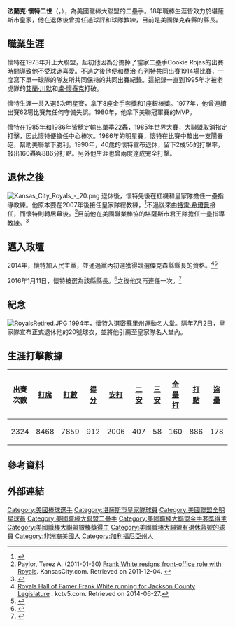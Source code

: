 {{Infobox officeholder
|name         = 法蘭克·懷特<br/>Frank White
|image        = Frank White 1985.jpg
|caption      = 1985年的懷特，攝於白宮
|jr/sr        = 縣長
|state        = [[傑克遜縣_(密蘇里州)|傑克森縣]]
|term_start   = 2016年
|term_end     = 
|predecessor  = {{le|弗瑞德·阿爾巴納斯|Fred Arbanas}}
|successor    = 現任
|birth_name   = 
|birth_date   = {{Birth date and age|mf=yes|1950|9|4}}
|birth_place  = {{USA}}[[密西西比州|密西西比州]][[格林維爾_(密西西比州)|格林維爾]]
|death_date   = 
|death_place  = 
|party        = [[民主黨_(美國)|民主黨]]
|spouse       = 
|children     = 
|education    = 
|module       =
{{Infobox baseball biography|embed=yes
| name        = 法蘭克·懷特<br/>Frank White
| image       = Frank White Royals.jpg
| caption     = 
| position    = [[二壘手|二壘手]]
| bats        = 右
| throws      = 右
| debutleague = 美國職棒大聯盟
| debutdate   = 6月12日
| debutyear   = 1973年
| debutteam   = 堪薩斯市皇家
| finalleague = 美國職棒大聯盟
| finaldate   = 9月30日
| finalyear   = 1990年
| finalteam   = 堪薩斯市皇家
| statleague  = 美國職棒大聯盟
| stat1label  = [[打擊率|打擊率]]
| stat1value  = .255
| stat2label  = [[全壘打|全壘打]]
| stat2value  = 160
| stat3label  = [[打點|打點]]
| stat3value  = 886
| teams       =
* [[堪薩斯市皇家|堪薩斯市皇家]] ({{mlby|1973}}–{{mlby|1990}})
| highlights  =
* 5×[[美國職棒大聯盟全明星賽|全明星賽]] ([[1978年美國職棒大聯盟全明星賽|1978年]]、[[1979年美國職棒大聯盟全明星賽|1979年]]、[[1981年美國職棒大聯盟全明星賽|1981年]]、[[1982年美國職棒大聯盟全明星賽|1982年]]、[[1986年美國職棒大聯盟全明星賽|1986年]])
* [[世界大賽|世界大賽]]冠軍 ({{wsy|1985}})
* [[聯盟冠軍賽最有價值球員獎|美聯冠軍賽MVP]] (1980年)
* 8×[[美國職棒大聯盟金手套獎|金手套獎]] (1977年–1982年、1986年、1987年)
* [[美國職棒大聯盟銀棒獎|銀棒獎]] (1986年)
* [[堪薩斯市皇家|堪薩斯市皇家]]退休號碼#20
* [[堪薩斯市皇家|堪薩斯市皇家]]名人堂
|hoflink  = 美國國家棒球名人堂暨博物館
|hoftype  = 美國棒球名人堂
|hofdate  = 
|hofvote  = 
|hofmethod= 
}}
}}
'''法蘭克·懷特二世'''（{{lang-en|Frank White Jr.}}，{{bd|1950年|9月4日|}}），為美國職棒大聯盟的二壘手。18年職棒生涯皆效力於堪薩斯市皇家，他在退休後曾擔任過球評和球隊教練，目前是美國傑克森縣的縣長。
==職業生涯==
懷特在1973年升上大聯盟，起初他因為分擔掉了當家二壘手Cookie Rojas的出賽時間導致他不受球迷喜愛。不過之後他便和[[喬治·布列特|喬治·布列特]]共同出賽1914場比賽，一度寫下單一球隊的隊友所共同保持的共同出賽紀錄。這紀錄一直到1995年才被老虎隊的[[艾蘭·川默|艾蘭·川默]]和[[盧·懷泰克|盧·懷泰克]]打破。

懷特生涯一共入選5次明星賽，拿下8座金手套獎和1座銀棒獎。1977年，他曾連續出賽62場比賽無任何守備失誤。1980年，他拿下美聯冠軍賽的MVP。

懷特在1985年和1986年皆穩定輸出單季22轟，1985年世界大賽，大聯盟取消指定打擊，因此懷特便擔任中心棒次。1986年的明星賽，懷特在比賽中敲出一支陽春砲，幫助美聯拿下勝利。1990年，40歲的懷特宣布退休，留下2成55的打擊率，敲出160轟與886分打點。另外他生涯也曾兩度達成完全打擊。

==退休之後==
[[File:Kansas_City_Royals_-_20.png|thumb]]
退休後，懷特先後在紅襪和皇家隊擔任一壘指導教練。他原本要在2007年後接任皇家隊總教練，<ref>{{cite news |url=https://www.newspapers.com/clip/15470470/around_the_league/ |title=Around the League |newspaper=[[St._Louis_Post-Dispatch|St. Louis Post-Dispatch]] |date=August 3, 2007 |access-date=November 30, 2017 |via=newspapers.com |archive-date=2017-12-01 |archive-url=https://web.archive.org/web/20171201044116/https://www.newspapers.com/clip/15470470/around_the_league/ |dead-url=no }}</ref>不過後來由[[特雷·希爾曼|特雷·希爾曼]]接任，而懷特則轉居幕後。<ref>Paylor, Terez A. (2011-01-30) [http://www.kansascity.com/2011/01/30/2620942/frank-white-steps-down-from-advisory.html Frank White resigns front-office role with Royals]. KansasCity.com. Retrieved on 2011-12-04. {{webarchive |url=https://web.archive.org/web/20110203011329/http://www.kansascity.com/2011/01/30/2620942/frank-white-steps-down-from-advisory.html |date=February 3, 2011 }}</ref>目前他在美國職業棒協的堪薩斯市君王隊擔任一壘指導教練。<ref>{{cite web |title=Frank White takes the field with the T-Bones |url=http://www.kshb.com/sports/baseball/frank-white-takes-the-field-with-the-t-bones |work=kctv5.com |date=May 9, 2012 |access-date=May 26, 2017 |archive-date=2017-12-01 |archive-url=https://web.archive.org/web/20171201033835/http://www.kshb.com/sports/baseball/frank-white-takes-the-field-with-the-t-bones |dead-url=no }}</ref>
==邁入政壇==
2014年，懷特加入民主黨，並通過黨內初選獲得競選傑克森縣縣長的資格。<ref>[http://www.kctv5.com/story/24841525/royals-hall-of-famer-frank-white-running-for-jackson-county-legislature Royals Hall of Famer Frank White running for Jackson County Legislature] {{Wayback|url=http://www.kctv5.com/story/24841525/royals-hall-of-famer-frank-white-running-for-jackson-county-legislature |date=20171201043844 }}. kctv5.com. Retrieved on 2014-06-27.</ref><ref>{{cite news |url=http://www.sportingnews.com/other-sports/news/election-day-2014-midterm-elections-sports-politics-frank-white-pete-ricketts-royals-cubs/1fcbmmgcwwvsh1th1p5hrf04rv |title=Election Day: Royals legend Frank White earns political victory |first=Tom |last=Gatto |website=sportingnews.com |date=November 5, 2014 |access-date=November 30, 2017 |archive-date=2017-12-01 |archive-url=https://web.archive.org/web/20171201032452/http://www.sportingnews.com/other-sports/news/election-day-2014-midterm-elections-sports-politics-frank-white-pete-ricketts-royals-cubs/1fcbmmgcwwvsh1th1p5hrf04rv |dead-url=no }}</ref>

2016年1月11日，懷特被選為該縣縣長。<ref>{{cite web |url=http://www.jacksongov.org/395/County-Executive |title=County Executive Frank White Jr. |website=jacksongov.org |date=January 11, 2016 |access-date=2021-03-15 |archive-date=2021-02-18 |archive-url=https://web.archive.org/web/20210218162653/https://www.jacksongov.org/395/County-Executive |dead-url=no }}</ref>之後他又再連任一次。<ref>{{cite news |url=http://www.kansascity.com/news/politics-government/election/article113515723.html |title=Frank White elected Jackson County executive; Mike Sharp wins third term as sheriff |first=Mike |last=Hendricks |newspaper=[[The_Kansas_City_Star|The Kansas City Star]] |date=November 8, 2016 |access-date=November 30, 2017 |archive-date=2020-11-23 |archive-url=https://web.archive.org/web/20201123082448/https://www.kansascity.com/news/politics-government/election/article113515723.html |dead-url=no }}</ref>
==紀念==
[[Image:RoyalsRetired.JPG|right]]
1994年，懷特入選密蘇里州運動名人堂。隔年7月2日，皇家隊宣布正式退休他的20號球衣，並將他引薦至皇家隊名人堂內。
==生涯打擊數據==
{| class="wikitable"
! 出賽次數!! [[打席數|打席]]!! [[打數|打數]]!! [[得分_(棒球)|得分]]!! [[安打|安打]]!! [[二壘安打|二安]]
! [[三壘安打|三安]]!! [[全壘打|全壘打]]!! [[打點|打點]]!! [[盜壘|盜壘]]
! [[保送|保送]]!! [[三振|三振]]!! [[打擊率|打擊率]]!! [[上壘率|上壘率]]!! [[長打率|長打率]]
! [[整體攻擊指數|整體攻擊指數]]!! [[觸身球|觸身球]]
|-
| 2324 || 8468 || 7859 || 912 || 2006 || 407 || 58 || 160 || 886 || 178 || 412 || 1035 || .255 || .293 || .383 || .675 || 30
|}

==參考資料==
{{Reflist}}
==外部連結==
{{Commons category|Frank White}}
{{Baseballstats|mlb=24170|espn=323|br=w/whitefr01|fangraphs=1013872}}

{{s-start}}
{{Succession box| before = Bob Watson<br>Charlie Moore | title = [[完全打擊|完全打擊]]| years = 1979年9月26日<br>1982年8月3日 | after = Iván DeJesús<br>[[小卡爾·瑞普肯|小卡爾·瑞普肯]]}}
{{s-end}}

{{1985年世界大賽冠軍堪薩斯市皇家隊名單}}
{{堪薩斯市皇家隊退休號碼}}

{{DEFAULTSORT:White, Frank}}
[[Category:美國棒球選手|Category:美國棒球選手]]
[[Category:堪薩斯市皇家隊球員|Category:堪薩斯市皇家隊球員]]
[[Category:美國聯盟全明星球員|Category:美國聯盟全明星球員]]
[[Category:美國職棒大聯盟二壘手|Category:美國職棒大聯盟二壘手]]
[[Category:美國職棒大聯盟金手套獎得主|Category:美國職棒大聯盟金手套獎得主]]
[[Category:美國職棒大聯盟銀棒獎得主|Category:美國職棒大聯盟銀棒獎得主]]
[[Category:美國職棒大聯盟有退休背號的球員|Category:美國職棒大聯盟有退休背號的球員]]
[[Category:非洲裔美國人|Category:非洲裔美國人]]
[[Category:加利福尼亞州人|Category:加利福尼亞州人]]